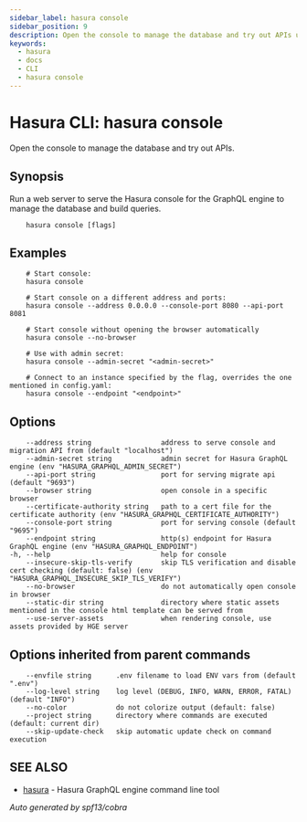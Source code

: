 ```yaml
---
sidebar_label: hasura console
sidebar_position: 9
description: Open the console to manage the database and try out APIs using the Hasura CLI
keywords:
  - hasura
  - docs
  - CLI
  - hasura console
---
```


# Hasura CLI: hasura console

Open the console to manage the database and try out APIs.

## Synopsis

Run a web server to serve the Hasura console for the GraphQL engine to
manage the database and build queries.

```
    hasura console [flags]
```

## Examples

```
    # Start console:
    hasura console

    # Start console on a different address and ports:
    hasura console --address 0.0.0.0 --console-port 8080 --api-port 8081

    # Start console without opening the browser automatically
    hasura console --no-browser

    # Use with admin secret:
    hasura console --admin-secret "<admin-secret>"

    # Connect to an instance specified by the flag, overrides the one mentioned in config.yaml:
    hasura console --endpoint "<endpoint>"
```

## Options

```
    --address string                 address to serve console and migration API from (default "localhost")
    --admin-secret string            admin secret for Hasura GraphQL engine (env "HASURA_GRAPHQL_ADMIN_SECRET")
    --api-port string                port for serving migrate api (default "9693")
    --browser string                 open console in a specific browser
    --certificate-authority string   path to a cert file for the certificate authority (env "HASURA_GRAPHQL_CERTIFICATE_AUTHORITY")
    --console-port string            port for serving console (default "9695")
    --endpoint string                http(s) endpoint for Hasura GraphQL engine (env "HASURA_GRAPHQL_ENDPOINT")
-h, --help                           help for console
    --insecure-skip-tls-verify       skip TLS verification and disable cert checking (default: false) (env "HASURA_GRAPHQL_INSECURE_SKIP_TLS_VERIFY")
    --no-browser                     do not automatically open console in browser
    --static-dir string              directory where static assets mentioned in the console html template can be served from
    --use-server-assets              when rendering console, use assets provided by HGE server
```

## Options inherited from parent commands

```
    --envfile string      .env filename to load ENV vars from (default ".env")
    --log-level string    log level (DEBUG, INFO, WARN, ERROR, FATAL) (default "INFO")
    --no-color            do not colorize output (default: false)
    --project string      directory where commands are executed (default: current dir)
    --skip-update-check   skip automatic update check on command execution
```

## SEE ALSO

- [hasura](/graphql/core/hasura-cli/hasura) - Hasura GraphQL engine command line tool

_Auto generated by spf13/cobra_
